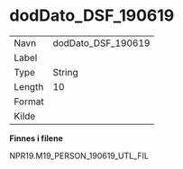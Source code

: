 
# dodDato_DSF_190619 {-}

| | |
|----|----|
| Navn     | dodDato_DSF_190619 |
| Label    |  |
| Type     | String |
| Length   | 10    |
| Format   |  |
| Kilde    |   |

**Finnes i filene**

NPR19.M19_PERSON_190619_UTL_FIL

